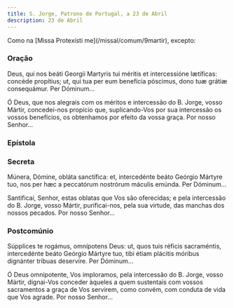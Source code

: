 ```yaml
---
title: S. Jorge, Patrono de Portugal, a 23 de Abril
description: 23 de Abril
---
```


<aside>Como na [Missa Protexísti me](/missal/comum/9martir), excepto:</aside>


### Oração

<div class="side-by-side not-content">

Deus, qui nos beáti Georgii Martyris tui méritis et intercessióne lætíficas: concéde propítius; ut, qui tua per eum benefícia póscimus, dono tuæ grátiæ consequámur. Per Dóminum...

Ó Deus, que nos alegrais com os méritos e intercessão do B. Jorge, vosso Mártir, concedei-nos propício que, suplicando-Vos por sua intercessão os vossos benefícios, os obtenhamos por efeito da vossa graça. Por nosso Senhor...

</div>

### Epístola

<LinkCard
  href="/missal/comum/5martirnaopontifice2#epístola"
  title="Mártir não Pontífice - Missa Lætábitur justus"
/>

### Secreta

<div class="side-by-side not-content">

Múnera, Dómine, obláta sanctífica: et, intercedénte beáto Geórgio Mártyre tuo, nos per hæc a peccatórum nostrórum máculis emúnda. Per Dóminum...

Santificai, Senhor, estas oblatas que Vos são oferecidas; e pela intercessão do B. Jorge, vosso Mártir, purificai-nos, pela sua virtude, das manchas dos nossos pecados. Por nosso Senhor...

</div>

### Postcomúnio

<div class="side-by-side not-content">

Súpplices te rogámus, omnípotens Deus: ut, quos tuis réficis sacraméntis, intercedénte beáto Geórgio Mártyre tuo, tibi étiam plácitis móribus dignánter tríbuas deservíre. Per Dóminum...

Ó Deus omnipotente, Vos imploramos, pela intercessão do B. Jorge, vosso Mártir, dignai-Vos conceder àqueles a quem sustentais com vossos sacramentos a graça de Vos servirem, como convém, com conduta de vida que Vos agrade. Por nosso Senhor...

</div>
